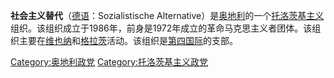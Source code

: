 {{expand|time=2016-01-09T01:03:52+00:00}}
{{unreferenced|time=2016-01-09T01:03:52+00:00}}
'''社会主义替代'''（[[德语|德语]]：Sozialistische Alternative）是[[奥地利|奥地利]]的一个[[托洛茨基主义|托洛茨基主义]]组织。该组织成立于1986年，前身是1972年成立的革命马克思主义者团体。该组织主要在[[维也纳|维也纳]]和[[格拉茨|格拉茨]]活动。该组织是[[第四国际|第四国际]]的支部。

[[Category:奥地利政党|Category:奥地利政党]]
[[Category:托洛茨基主义政党|Category:托洛茨基主义政党]]